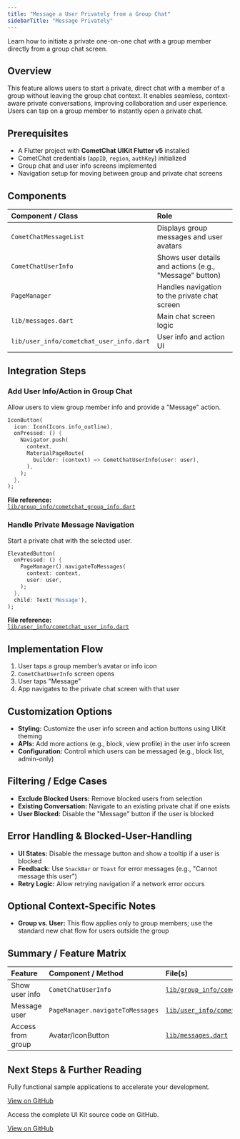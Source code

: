```yaml
---
title: "Message a User Privately from a Group Chat"
sidebarTitle: "Message Privately"
---
```


Learn how to initiate a private one-on-one chat with a group member directly from a group chat screen.

## Overview

This feature allows users to start a private, direct chat with a member of a group without leaving the group chat context. It enables seamless, context-aware private conversations, improving collaboration and user experience. Users can tap on a group member to instantly open a private chat.

## Prerequisites

- A Flutter project with **CometChat UIKit Flutter v5** installed  
- CometChat credentials (`appID`, `region`, `authKey`) initialized  
- Group chat and user info screens implemented  
- Navigation setup for moving between group and private chat screens  

## Components

| Component / Class                    | Role                                                           |
|:-------------------------------------|:---------------------------------------------------------------|
| `CometChatMessageList`               | Displays group messages and user avatars                       |
| `CometChatUserInfo`                  | Shows user details and actions (e.g., "Message" button)        |
| `PageManager`                        | Handles navigation to the private chat screen                  |
| `lib/messages.dart`                  | Main chat screen logic                                         |
| `lib/user_info/cometchat_user_info.dart` | User info and action UI                                    |

## Integration Steps

### Add User Info/Action in Group Chat

Allow users to view group member info and provide a "Message" action.  
```dart
IconButton(
  icon: Icon(Icons.info_outline),
  onPressed: () {
    Navigator.push(
      context,
      MaterialPageRoute(
        builder: (context) => CometChatUserInfo(user: user),
      ),
    );
  },
);
```

**File reference:**  
[`lib/group_info/cometchat_group_info.dart`](https://github.com/cometchat/cometchat-uikit-flutter/blob/v5/sample_app/lib/group_info/cometchat_group_info.dart)

### Handle Private Message Navigation

Start a private chat with the selected user.  
```dart
ElevatedButton(
  onPressed: () {
    PageManager().navigateToMessages(
      context: context,
      user: user,
    );
  },
  child: Text('Message'),
);
```

**File reference:**  
[`lib/user_info/cometchat_user_info.dart`](https://github.com/cometchat/cometchat-uikit-flutter/blob/v5/sample_app/lib/user_info/cometchat_user_info.dart)

## Implementation Flow

1. User taps a group member’s avatar or info icon  
2. `CometChatUserInfo` screen opens  
3. User taps "Message"  
4. App navigates to the private chat screen with that user  

## Customization Options

- **Styling:** Customize the user info screen and action buttons using UIKit theming  
- **APIs:** Add more actions (e.g., block, view profile) in the user info screen  
- **Configuration:** Control which users can be messaged (e.g., block list, admin-only)  

## Filtering / Edge Cases

- **Exclude Blocked Users:** Remove blocked users from selection  
- **Existing Conversation:** Navigate to an existing private chat if one exists  
- **User Blocked:** Disable the "Message" button if the user is blocked  

## Error Handling & Blocked-User-Handling

- **UI States:** Disable the message button and show a tooltip if a user is blocked  
- **Feedback:** Use `SnackBar` or `Toast` for error messages (e.g., "Cannot message this user")  
- **Retry Logic:** Allow retrying navigation if a network error occurs  

## Optional Context-Specific Notes

- **Group vs. User:** This flow applies only to group members; use the standard new chat flow for users outside the group  

## Summary / Feature Matrix

| Feature                 | Component / Method               | File(s)                                                              |
|:------------------------|:---------------------------------|:---------------------------------------------------------------------|
| Show user info          | `CometChatUserInfo`              | [`lib/group_info/cometchat_group_info.dart`](https://github.com/cometchat/cometchat-uikit-flutter/blob/v5/sample_app/lib/group_info/cometchat_group_info.dart) |
| Message user            | `PageManager.navigateToMessages` | [`lib/user_info/cometchat_user_info.dart`](https://github.com/cometchat/cometchat-uikit-flutter/blob/v5/sample_app/lib/user_info/cometchat_user_info.dart) |
| Access from group       | Avatar/IconButton               | [`lib/messages.dart`](https://github.com/cometchat/cometchat-uikit-flutter/blob/v5/sample_app/lib/messages/messages.dart)     |

## Next Steps & Further Reading

<CardGroup>  
<Card title="Flutter Sample App">

Fully functional sample applications to accelerate your development.

[View on GitHub](https://github.com/cometchat/cometchat-uikit-flutter/tree/v5/sample_app)

</Card>

<Card title="UI Kit Source Code">

Access the complete UI Kit source code on GitHub.

[View on GitHub](https://github.com/cometchat/cometchat-uikit-flutter/tree/v5/chat_uikit)

</Card>
</CardGroup>